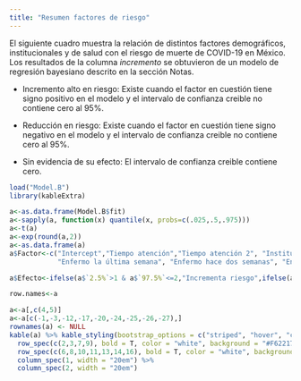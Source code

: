 ```yaml
---
title: "Resumen factores de riesgo"
---
```


El siguiente cuadro muestra la relación de distintos factores demográficos, institucionales y de salud con el riesgo de muerte de COVID-19 en México. Los resultados de la columna *incremento* se obtuvieron de un modelo de regresión bayesiano descrito en la sección Notas.

* Incremento alto en riesgo: Existe cuando el factor en cuestión tiene signo positivo en el modelo y el intervalo de confianza creible no contiene cero al 95%.

* Reducción en riesgo: Existe cuando el factor en cuestión tiene signo negativo en el modelo y el intervalo de confianza creible no contiene cero al 95%.

* Sin evidencia de su efecto: El intervalo de confianza creible contiene cero. 

```r
load("Model.B")
library(kableExtra)

a<-as.data.frame(Model.B$fit)
a<-sapply(a, function(x) quantile(x, probs=c(.025,.5,.975)))
a<-t(a)
a<-exp(round(a,2))
a<-as.data.frame(a)
a$Factor<-c("Intercept","Tiempo atención","Tiempo atención 2", "Institución atención: Estatal","Institución atención: IMSS", "Institución atención: ISSSTE", "Institución atención: PEMEX", "Institución atención: PRIVADA", "Institución atención: SSA", "Institución atención: SEMAR", "Edad", "Edad 2", "No lengua habla indígena", "Sin Obesidad", "Sin enfermedad cardiovascular", "Sin enfermedad renal crónica", "Tabaquismo", "Sin hipertensión", "Sin inmunosupresores", "Asma", "Sin diabetes", "Embarazo", "Sexo",
            "Enfermo la última semana", "Enfermo hace dos semanas", "Enfermo hace tres semanas", "Linear")

a$Efecto<-ifelse(a$`2.5%`>1 & a$`97.5%`<=2,"Incrementa riesgo",ifelse(a$`2.5%`>1 & a$`97.5%`>2,"Incremento alto en riesgo",ifelse(a$`97.5%`<1,"Reducción en riesgo","Sin evidencia de su efecto")))

row.names<-a

a<-a[,c(4,5)]
a<-a[c(-1,-3,-12,-17,-20,-24,-25,-26,-27),]
rownames(a) <- NULL
kable(a) %>% kable_styling(bootstrap_options = c("striped", "hover", "condensed", "responsive"),  full_width = F, font_size = 14) %>%
  row_spec(c(2,3,7,9), bold = T, color = "white", background = "#F62217") %>%
  row_spec(c(6,8,10,11,13,14,16), bold = T, color = "white", background = "#306754") %>%
  column_spec(1, width = "20em") %>%
  column_spec(2, width = "20em")
```